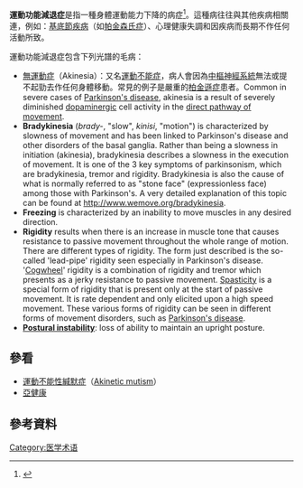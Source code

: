 {{Link style|time=2015-12-13T15:41:56+00:00}}
{{Infobox Disease
 | Name           = 運動功能減退症
 | Image          = 
 | Caption        = 
 | DiseasesDB     = 
 | ICD10          = 
 | ICD9           = 
 | ICDO           = 
 | OMIM           = 
 | MedlinePlus    = 
 | eMedicineSubj  = 
 | eMedicineTopic = 
 | MeshID         = D018476
}}
'''運動功能減退症'''是指一種身體運動能力下降的病症<ref name=serendip>{{Cite web |url=http://serendip.brynmawr.edu/bb/neuro/neuro03/web1/ljackson.html |title=存档副本 |accessdate=2011-10-05 |archive-date=2016-04-10 |archive-url=https://web.archive.org/web/20160410122833/http://serendip.brynmawr.edu/bb/neuro/neuro03/web1/ljackson.html |dead-url=no }}</ref>。這種病往往與其他疾病相關連，例如：[[基底節疾病|基底節疾病]]（如[[帕金森氏症|帕金森氏症]]）、心理健康失調和因疾病而長期不作任何活動所致。

運動功能減退症包含下列光譜的毛病：
*[[無運動症|無運動症]]（Akinesia）：又名[[運動不能症|運動不能症]]，病人會因為[[中樞神經系統|中樞神經系統]]無法或提不起勁去作任何身體移動。常見的例子是嚴重的[[柏金遜症|柏金遜症]]患者。Common in severe cases of [[Parkinson's_disease|Parkinson's disease]], akinesia is a result of severely diminished [[dopamine|dopamine]]rgic cell activity in the [[direct_pathway_of_movement|direct pathway of movement]].
*'''Bradykinesia'''  (''brady-'', "slow", ''kinisi'', "motion") is characterized by slowness of movement and has been linked to Parkinson's disease and other disorders of the basal ganglia. Rather than being a slowness in initiation (akinesia), bradykinesia describes a slowness in the execution of movement. It is one of the 3 key symptoms of parkinsonism, which are bradykinesia, tremor and rigidity. Bradykinesia is also the cause of what is normally referred to as "stone face" (expressionless face) among those with Parkinson's. A very detailed explanation of this topic can be found at http://www.wemove.org/bradykinesia.
*'''Freezing''' is characterized by an inability to move muscles in any desired direction.
*'''Rigidity''' results when there is an increase in muscle tone that causes resistance to passive movement throughout the whole range of motion. There are different types of rigidity. The form just described is the so-called 'lead-pipe' rigidity seen especially in Parkinson's disease. '[[Cogwheel|Cogwheel]]' rigidity is a combination of rigidity and tremor which presents as a jerky resistance to passive movement. [[Spasticity|Spasticity]] is a special form of rigidity that is present only at the start of passive movement. It is rate dependent and only elicited upon a high speed movement. These various forms of rigidity can be seen in different forms of movement disorders, such as [[Parkinson's_disease|Parkinson's disease]].
*'''[[Postural_instability|Postural instability]]''': loss of ability to maintain an upright posture.

== 參看 ==
* [[運動不能性緘默症|運動不能性緘默症]]（[[:en:Akinetic_mutism|Akinetic mutism]]）
* [[亞健康|亞健康]]

== 參考資料 ==
{{reflist}}

[[Category:医学术语|Category:医学术语]]